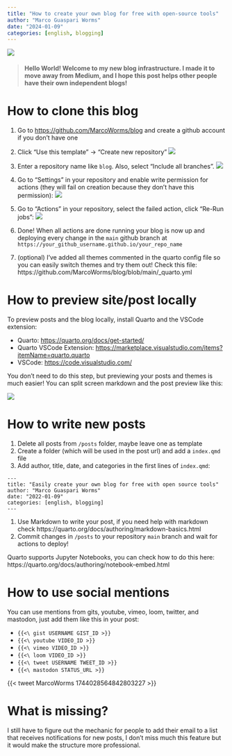 ```yaml
---
title: "How to create your own blog for free with open-source tools"
author: "Marco Guaspari Worms"
date: "2024-01-09"
categories: [english, blogging]
---
```


![](./cover.png)

> #### Hello World! Welcome to my new blog infrastructure. I made it to move away from Medium, and I hope this post helps other people have their own independent blogs!

# How to clone this blog

1. Go to [https://github.com/MarcoWorms/blog](https://github.com/MarcoWorms/blog) and create a github account if you don't have one
   
2. Click "Use this template" -> "Create new repository"
![](https://i.imgur.com/gvup8cX.png)

3. Enter a repository name like `blog`. Also, select "Include all branches".
![](https://i.imgur.com/klRnXyM.png)

4. Go to "Settings" in your repository and enable write permission for actions (they will fail on creation because they don't have this permission):
![](https://i.imgur.com/EC0dP2f.png)

5. Go to "Actions" in your repository, select the failed action, click "Re-Run jobs":
![](https://i.imgur.com/CqgxYma.png)

6. Done! When all actions are done running your blog is now up and deploying every change in the `main` github branch at `https://your_github_username.github.io/your_repo_name`

7. (optional) I've added all themes commented in the quarto config file so you can easily switch themes and try them out! Check this file: https://github.com/MarcoWorms/blog/blob/main/_quarto.yml

# How to preview site/post locally

To preview posts and the blog locally, install Quarto and the VSCode extension:

- Quarto: [https://quarto.org/docs/get-started/](https://quarto.org/docs/get-started/)
- Quarto VSCode Extension: [https://marketplace.visualstudio.com/items?itemName=quarto.quarto](https://marketplace.visualstudio.com/items?itemName=quarto.quarto)
- VSCode: [https://code.visualstudio.com/](https://code.visualstudio.com/)

You don't need to do this step, but previewing your posts and themes is much easier! You can split screen markdown and the post preview like this:

![](https://i.imgur.com/kXBvbBF.png)

# How to write new posts

1. Delete all posts from `/posts` folder, maybe leave one as template
2. Create a folder (which will be used in the post url) and add a `index.qmd` file 
3. Add author, title, date, and categories in the first lines of `index.qmd`:
```
---
title: "Easily create your own blog for free with open source tools"
author: "Marco Guaspari Worms"
date: "2022-01-09"
categories: [english, blogging]
---
```
1. Use Markdown to write your post, if you need help with markdown check https://quarto.org/docs/authoring/markdown-basics.html
2. Commit changes in `/posts` to your repository `main` branch and wait for actions to deploy!

Quarto supports Jupyter Notebooks, you can check how to do this here: https://quarto.org/docs/authoring/notebook-embed.html

# How to use social mentions

You can use mentions from gits, youtube, vimeo, loom, twitter, and mastodon, just add them like this in your post:


- `{{<\ gist USERNAME GIST_ID >}}`
- `{{<\ youtube VIDEO_ID >}}`
- `{{<\ vimeo VIDEO_ID >}}`
- `{{<\ loom VIDEO_ID >}}`
- `{{<\ tweet USERNAME TWEET_ID >}}`
- `{{<\ mastodon STATUS_URL >}}`

{{< tweet MarcoWorms 1744028564842803227 >}}

# What is missing?

I still have to figure out the mechanic for people to add their email to a list that receives notifications for new posts, I don't miss much this feature but it would make the structure more professional.
